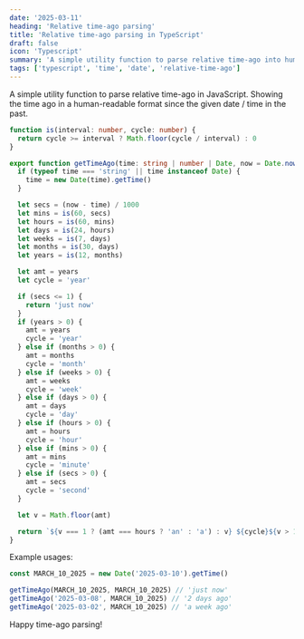 ```yaml
---
date: '2025-03-11'
heading: 'Relative time-ago parsing'
title: 'Relative time-ago parsing in TypeScript'
draft: false
icon: 'Typescript'
summary: 'A simple utility function to parse relative time-ago into human-readable format.'
tags: ['typescript', 'time', 'date', 'relative-time-ago']
---
```


A simple utility function to parse relative time-ago in JavaScript. Showing the time ago in a human-readable format
since the given date / time in the past.

```ts:time-ago.ts showLineNumbers
function is(interval: number, cycle: number) {
  return cycle >= interval ? Math.floor(cycle / interval) : 0
}

export function getTimeAgo(time: string | number | Date, now = Date.now()): string {
  if (typeof time === 'string' || time instanceof Date) {
    time = new Date(time).getTime()
  }

  let secs = (now - time) / 1000
  let mins = is(60, secs)
  let hours = is(60, mins)
  let days = is(24, hours)
  let weeks = is(7, days)
  let months = is(30, days)
  let years = is(12, months)

  let amt = years
  let cycle = 'year'

  if (secs <= 1) {
    return 'just now'
  }
  if (years > 0) {
    amt = years
    cycle = 'year'
  } else if (months > 0) {
    amt = months
    cycle = 'month'
  } else if (weeks > 0) {
    amt = weeks
    cycle = 'week'
  } else if (days > 0) {
    amt = days
    cycle = 'day'
  } else if (hours > 0) {
    amt = hours
    cycle = 'hour'
  } else if (mins > 0) {
    amt = mins
    cycle = 'minute'
  } else if (secs > 0) {
    amt = secs
    cycle = 'second'
  }

  let v = Math.floor(amt)

  return `${v === 1 ? (amt === hours ? 'an' : 'a') : v} ${cycle}${v > 1 ? 's' : ''} ago`
}
```

Example usages:

```ts:example.ts
const MARCH_10_2025 = new Date('2025-03-10').getTime()

getTimeAgo(MARCH_10_2025, MARCH_10_2025) // 'just now'
getTimeAgo('2025-03-08', MARCH_10_2025) // '2 days ago'
getTimeAgo('2025-03-02', MARCH_10_2025) // 'a week ago'
```

Happy time-ago parsing! <Twemoji emoji="clinking-beer-mugs" />
